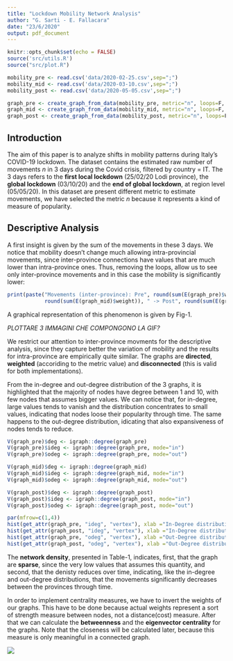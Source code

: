 ```yaml
---
title: "Lockdown Mobility Network Analysis"
author: "G. Sarti - E. Fallacara"
date: "23/6/2020"
output: pdf_document
---
```


```r
knitr::opts_chunk$set(echo = FALSE)
source('src/utils.R')
source("src/plot.R")

mobility_pre <- read.csv('data/2020-02-25.csv',sep=";")
mobility_mid <- read.csv('data/2020-03-10.csv',sep=";")
mobility_post <- read.csv('data/2020-05-05.csv',sep=";")

graph_pre <- create_graph_from_data(mobility_pre, metric="n", loops=F, zeros = F)
graph_mid <- create_graph_from_data(mobility_mid, metric="n", loops=F, zeros = F)
graph_post <- create_graph_from_data(mobility_post, metric="n", loops=F, zeros = F)
```

## Introduction

The aim of this paper is to analyze shifts in mobility patterns during Italy's COVID-19 lockdown. The dataset contains the estimated raw  number of movements *n* in 3 days during the Covid crisis, filtered by country = IT. The 3 days refers to the **first local lockdown** (25/02/20 Lodi province), the **global lockdown** (03/10/20) and the **end of global lockdown**, at region level (05/05/20). In this dataset are present different metric to estimate movements, we have selected the metric *n* because it represents a kind of measure of popularity.

## Descriptive Analysis

A first insight is given by the sum of the movements in these 3 days. We notice that mobility doesn't change much allowing intra-provincial movements, since inter-province connections have values that are much lower than intra-province ones. Thus, removing the loops, allow us to see only inter-province movements and in this case the mobility is significantly lower:

```r
print(paste("Movements (inter-province): Pre", round(sum(E(graph_pre)$weight)), " -> Mid", 
            round(sum(E(graph_mid)$weight)), " -> Post", round(sum(E(graph_post)$weight))))
```
A graphical representation of this phenomenon is given by Fig-1.

*PLOTTARE 3 IMMAGINI CHE COMPONGONO LA GIF?*

We restrict our attention to inter-province movments for the descriptive analysis, since they capture better the variation of mobility and the results for intra-province are empirically quite similar. The graphs are **directed**, **weighted** (accoriding to the metric value) and **disconnected** (this is valid for both implementations).

From the in-degree and out-degree distribution of the 3 graphs, it is highlighted that the majority of nodes have degree between 1 and 10, with few nodes that assumes bigger values. We can notice that, for in-degree, large values tends to vanish and the distribution concentrates to small values, indicating that nodes loose their popularity through time. The same happens to the out-degree distribution, idicating that also expansiveness of nodes tends to reduce.

```r
V(graph_pre)$deg <- igraph::degree(graph_pre) 
V(graph_pre)$ideg <- igraph::degree(graph_pre, mode="in")   
V(graph_pre)$odeg <- igraph::degree(graph_pre, mode="out")

V(graph_mid)$deg <- igraph::degree(graph_mid) 
V(graph_mid)$ideg <- igraph::degree(graph_mid, mode="in") 
V(graph_mid)$odeg <- igraph::degree(graph_mid, mode="out")

V(graph_post)$deg <- igraph::degree(graph_post) 
V(graph_post)$ideg <- igraph::degree(graph_post, mode="in") 
V(graph_post)$odeg <- igraph::degree(graph_post, mode="out")

par(mfrow=c(1,4))
hist(get_attr(graph_pre, "ideg", "vertex"), xlab ="In-Degree distribution", ylab="# of Provinces", main = "Mobility pre lock.", breaks=15)
hist(get_attr(graph_post, "ideg", "vertex"), xlab ="In-Degree distribution", ylab="# of Provinces", main = "Mobility post lock.", breaks=15)
hist(get_attr(graph_pre, "odeg", "vertex"), xlab ="Out-Degree distribution", ylab="# of Provinces", main = "Mobility pre lock.", breaks=15)
hist(get_attr(graph_post, "odeg", "vertex"), xlab ="Out-Degree distribution", ylab="# of Provinces", main = "Mobility post lock.", breaks=15)

```

The **network density**, presented in Table-1, indicates, first, that the graph are **sparse**, since the very low values that assumes this quantity, and second, that the denisty reduces over time, indicating, like the in-degree and out-degree distributions, that the movements significantly decreases between the provinces through time.

In order to implement centrality measures, we have to invert the weights of our graphs. This have to be done because actual weights represent a sort of strength measure between nodes, not a distance(cost) measure. After that we can calculate the **betweenness** and the **eigenvector centrality** for the graphs. Note that the closeness will be calculated later, because this measure is only meaningful in a connected graph.

![](img/btw_plots.PNG)

